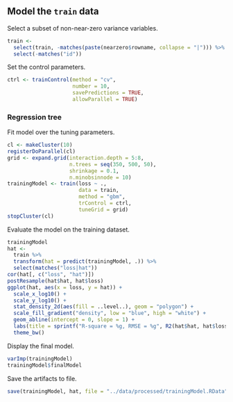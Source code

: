 ## Model the `train` data

Select a subset of non-near-zero variance variables.

```{r}
train <-
  select(train, -matches(paste(nearzero$rowname, collapse = "|"))) %>%
  select(-matches("id"))
```

Set the control parameters.

```{r}
ctrl <- trainControl(method = "cv",
                     number = 10,
                     savePredictions = TRUE,
                     allowParallel = TRUE)
```


### Regression tree

Fit model over the tuning parameters.

```{r}
cl <- makeCluster(10)
registerDoParallel(cl)
grid <- expand.grid(interaction.depth = 5:8, 
                    n.trees = seq(350, 500, 50),
                    shrinkage = 0.1,
                    n.minobsinnode = 10)
trainingModel <- train(loss ~ .,
                       data = train,
                       method = "gbm",
                       trControl = ctrl,
                       tuneGrid = grid)
stopCluster(cl)
```

Evaluate the model on the training dataset.

```{r}
trainingModel
hat <-
  train %>%
  transform(hat = predict(trainingModel, .)) %>%
  select(matches("loss|hat"))
cor(hat[, c("loss", "hat")])
postResample(hat$hat, hat$loss)
ggplot(hat, aes(x = loss, y = hat)) +
  scale_x_log10() +
  scale_y_log10() +
  stat_density_2d(aes(fill = ..level..), geom = "polygon") +
  scale_fill_gradient("density", low = "blue", high = "white") +
  geom_abline(intercept = 0, slope = 1) +
  labs(title = sprintf("R-square = %g, RMSE = %g", R2(hat$hat, hat$loss), RMSE(hat$hat, hat$loss))) +
  theme_bw()
```

Display the final model.

```{r}
varImp(trainingModel)
trainingModel$finalModel
```

Save the artifacts to file.

```{r}
save(trainingModel, hat, file = "../data/processed/trainingModel.RData")
```
